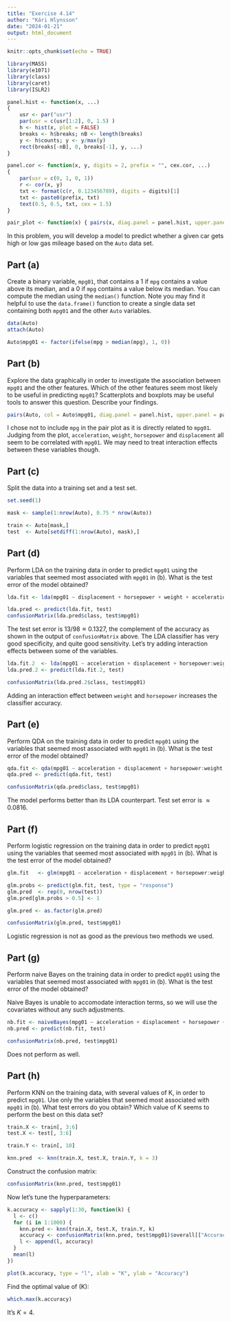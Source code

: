 ```yaml
---
title: "Exercise 4.14"
author: "Kári Hlynsson"
date: "2024-01-21"
output: html_document
---
```


```r
knitr::opts_chunk$set(echo = TRUE)

library(MASS)
library(e1071)
library(class)
library(caret)
library(ISLR2)

panel.hist <- function(x, ...)
{
    usr <- par("usr")
    par(usr = c(usr[1:2], 0, 1.5) )
    h <- hist(x, plot = FALSE)
    breaks <- h$breaks; nB <- length(breaks)
    y <- h$counts; y <- y/max(y)
    rect(breaks[-nB], 0, breaks[-1], y, ...)
}

panel.cor <- function(x, y, digits = 2, prefix = "", cex.cor, ...)
{
    par(usr = c(0, 1, 0, 1))
    r <- cor(x, y)
    txt <- format(c(r, 0.123456789), digits = digits)[1]
    txt <- paste0(prefix, txt)
    text(0.5, 0.5, txt, cex = 1.5)
}

pair_plot <- function(x) { pairs(x, diag.panel = panel.hist, upper.panel = panel.cor) }
```


In this problem, you will develop a model to predict whether a given car gets high or low gas mileage based on the `Auto` data set.

## Part (a)
Create a binary variable, `mpg01`, that contains a 1 if `mpg` contains a value above its median, and a 0 if `mpg` contains a value below its median. You can compute the median using the `median()` function. Note you may find it helpful to use the `data.frame()` function to create a single data set containing both `mpg01` and the other `Auto` variables.

```r
data(Auto)
attach(Auto)

Auto$mpg01 <- factor(ifelse(mpg > median(mpg), 1, 0))
```

## Part (b)
Explore the data graphically in order to investigate the association between `mpg01` and the other features. Which of the other features seem most likely to be useful in predicting `mpg01`? Scatterplots and boxplots may be useful tools to answer this question. Describe your findings.

```r
pairs(Auto, col = Auto$mpg01, diag.panel = panel.hist, upper.panel = panel.cor)
```

I chose not to include `mpg` in the pair plot as it is directly related to `mpg01`. Judging from the plot, `acceleration`, `weight`, `horsepower` and `displacement`
all seem to be correlated with `mpg01`. We may need to treat interaction effects between these variables though.

## Part (c)
Split the data into a training set and a test set.

```r
set.seed(1)

mask <- sample(1:nrow(Auto), 0.75 * nrow(Auto))

train <- Auto[mask,]
test  <- Auto[setdiff(1:nrow(Auto), mask),]
```


## Part (d)
Perform LDA on the training data in order to predict `mpg01` using the variables that seemed most associated with `mpg01` in (b). What is the test error of the model obtained?

```r
lda.fit <- lda(mpg01 ~ displacement + horsepower + weight + acceleration, data = train)

lda.pred <- predict(lda.fit, test)
confusionMatrix(lda.pred$class, test$mpg01)
```

The test set error is $13 / 98 \approx 0.1327$, the complement of the accuracy as shown in the output of `confusionMatrix` above. The LDA classifier has
very good specificity, and quite good sensitivity. Let's try adding interaction effects between some of the variables.

```r
lda.fit.2  <- lda(mpg01 ~ acceleration + displacement + horsepower:weight, data = train)
lda.pred.2 <- predict(lda.fit.2, test)

confusionMatrix(lda.pred.2$class, test$mpg01)
```

Adding an interaction effect between `weight` and `horsepower` increases the classifier accuracy.

## Part (e)
Perform QDA on the training data in order to predict `mpg01` using the variables that seemed most associated with `mpg01` in (b). What is the test error of the model obtained?

```r
qda.fit <- qda(mpg01 ~ acceleration + displacement + horsepower:weight, data = train)
qda.pred <- predict(qda.fit, test)

confusionMatrix(qda.pred$class, test$mpg01)
```

The model performs better than its LDA counterpart. Test set error is $\approx 0.0816$.

## Part (f)
Perform logistic regression on the training data in order to predict `mpg01` using the variables that seemed most associated with `mpg01` in (b). What is the test error of the model obtained?

```r
glm.fit   <- glm(mpg01 ~ acceleration + displacement + horsepower:weight, family = "binomial", data = train)

glm.probs <- predict(glm.fit, test, type = "response")
glm.pred  <- rep(0, nrow(test))
glm.pred[glm.probs > 0.5] <- 1

glm.pred <- as.factor(glm.pred)

confusionMatrix(glm.pred, test$mpg01)
```

Logistic regression is not as good as the previous two methods we used.

## Part (g)
Perform naive Bayes on the training data in order to predict `mpg01` using the variables that seemed most associated with `mpg01` in (b). What is the test error of the model obtained?

Naive Bayes is unable to accomodate interaction terms, so we will use the covariates without any such adjustments.

```r
nb.fit <- naiveBayes(mpg01 ~ acceleration + displacement + horsepower + weight, data = train)
nb.pred <- predict(nb.fit, test)

confusionMatrix(nb.pred, test$mpg01)
```

Does not perform as well.

## Part (h)
Perform KNN on the training data, with several values of K, in order to predict `mpg01`. Use only the variables that seemed most associated with `mpg01` in (b). What test errors do you obtain? Which value of K seems to perform the best on this data set?

```r
train.X <- train[, 3:6]
test.X <- test[, 3:6]

train.Y <- train[, 10]

knn.pred  <- knn(train.X, test.X, train.Y, k = 3)
```

Construct the confusion matrix:

```r
confusionMatrix(knn.pred, test$mpg01)
```

Now let's tune the hyperparameters:

```r
k.accuracy <- sapply(1:30, function(k) {
  l <- c()
  for (i in 1:1000) {
    knn.pred <- knn(train.X, test.X, train.Y, k)
    accuracy <- confusionMatrix(knn.pred, test$mpg01)$overall[["Accuracy"]]
    l <- append(l, accuracy)
  }
  mean(l)
})
```

```r
plot(k.accuracy, type = "l", xlab = "K", ylab = "Accuracy")
```

Find the optimal value of \(K\):

```r
which.max(k.accuracy)
```

It's $K = 4$.